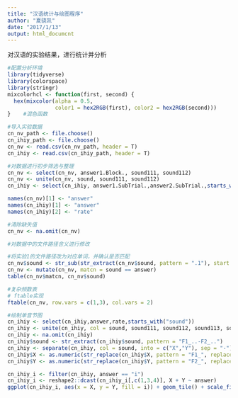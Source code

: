 ```yaml
---
title: "汉语统计与绘图程序"
author: "夏骁凯"
date: "2017/1/13"
output: html_documcnt
---
```


对汉语的实验结果，进行统计并分析
```r
#配置分析环境
library(tidyverse)
library(colorspace)
library(stringr)
mixcolorhcl <- function(first, second) {
  hex(mixcolor(alpha = 0.5, 
               color1 = hex2RGB(first), color2 = hex2RGB(second)))
}    #混色函数

#导入实验数据
cn_nv_path <- file.choose()
cn_ihiy_path <- file.choose()
cn_nv <- read.csv(cn_nv_path, header = T)
cn_ihiy <- read.csv(cn_ihiy_path, header = T)

#对数据进行初步筛选与整理
cn_nv <- select(cn_nv, answer1.Block., sound111, sound112)
cn_nv <- unite(cn_nv, sound, sound111, sound112)
cn_ihiy <- select(cn_ihiy, answer1.SubTrial.,answer2.SubTrial.,starts_with("sound"))

names(cn_nv)[1] <- "answer"
names(cn_ihiy)[1] <- "answer"
names(cn_ihiy)[2] <- "rate"

#清除缺失值
cn_nv <- na.omit(cn_nv)

#对数据中的文件路径含义进行修改

#将实验1的文件路径改为对应单词，并确认是否匹配
cn_nv$sound <- str_sub(str_extract(cn_nv$sound, pattern = ".1"), start = 1, end = -2)
cn_nv <- mutate(cn_nv, matcn = sound == answer)
table(cn_nv$matcn, cn_nv$sound)

#复杂频数表
# ftable实现
ftable(cn_nv, row.vars = c(1,3), col.vars = 2)
```


```r
#绘制单音节图
cn_ihiy <- select(cn_ihiy,answer,rate,starts_with("sound"))
cn_ihiy <- unite(cn_ihiy, col = sound, sound111, sound112, sound113, sound114, sound115, sound121, sound122, sound123, sound124, sound125)
cn_ihiy <- na.omit(cn_ihiy)
cn_ihiy$sound <- str_extract(cn_ihiy$sound, pattern = "F1_..-F2_..")
cn_ihiy <- separate(cn_ihiy, col = sound, into = c("X","Y"), sep = "-")
cn_ihiy$X <- as.numeric(str_replace(cn_ihiy$X, pattern = "F1_", replacement = ""))
cn_ihiy$Y <- as.numeric(str_replace(cn_ihiy$Y, pattern = "F2_", replacement = ""))

cn_ihiy_i <- filter(cn_ihiy, answer == "i")
cn_ihiy_i <- reshape2::dcast(cn_ihiy_i[,c(1,3,4)], X + Y ~ answer)
ggplot(cn_ihiy_i, aes(x = X, y = Y, fill = i)) + geom_tile() + scale_fill_continuous() +theme_bw()
```